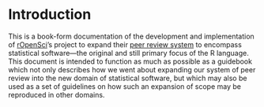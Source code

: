 # Introduction {#intro}

This is a book-form documentation of the development and implementation of
<a target="_blank" rel="noopener noreferrer" href="https://ropensci.org">
rOpenSci</a>'s project to expand their 
<a target="_blank" rel="noopener noreferrer" href="https://ropensci.org/packages">
peer review system</a> to encompass statistical software---the original and
still primary focus of the R language. This document is intended to function as
much as possible as a guidebook which not only describes how we went about
expanding our system of peer review into the new domain of statistical
software, but which may also be used as a set of guidelines on how such an
expansion of scope may be reproduced in other domains. 
